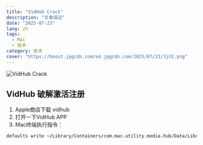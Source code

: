 ```yaml
---
title: "VidHub Crack"
description: "文章描述"
date: "2025-07-23"
lang: zh
tags:
  - Mac
  - 技术
category: 技术
cover: "https://boost.jpgcdn.com/e4.jpgcdn.com/2025/07/23/3jCE.png"
---
```



<Image
  src="https://boost.jpgcdn.com/e4.jpgcdn.com/2025/07/23/3jCE.png"
  alt="VidHub Crack"
  width={999}
  height={527}
  isArticleImage={true}
/>

## VidHub 破解激活注册

1. Apple商店下载 vidhub
2. 打开一下VidHub APP
3. Mac终端执行指令：

```bash
defaults write ~/Library/Containers/com.mac.utility.media.hub/Data/Library/Preferences/com.mac.utility.media.hub.plist IsOneTimePayment -bool true
```
